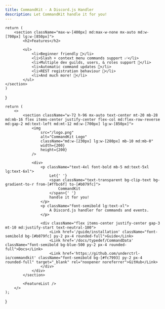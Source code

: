 ```yaml
---
title: CommandKit - A Discord.js Handler
description: Let CommandKit handle it for you!
---
```



    return (
        <section className="max-w-[400px] md:max-w-none mx-auto md:w-[700px] lg:w-[850px]">
            <h2>Features</h2>

            <ul>
                <li>Beginner friendly 🚀</li>
                <li>Slash + context menu commands support ✅</li>
                <li>Multiple dev guilds, users, & roles support 🤝</li>
                <li>Automatic command updates 🤖</li>
                <li>REST registration behaviour 📍</li>
                <li>And much more! 🧪</li>
            </ul>
    </section>
    )

}

    return (
        <>
            <section className="w-72 h-96 mx-auto text-center mt-20 mb-28 md:mb-16 flex items-center justify-center flex-col md:flex-row-reverse md:gap-2 md:text-left md:mt-12 md:w-[700px] lg:w-[850px]">
                <img
                    src="/logo.png"
                    alt="CommandKit Logo"
                    className="md:w-[230px] lg:w-[280px] mb-10 md:mb-0"
                    width={200}
                    height={200}
                />

                <div>
                    <p className="text-4xl font-bold mb-5 md:text-5xl lg:text-6xl">
                        Let{' '}
                        <span className="text-transparent bg-clip-text bg-gradient-to-r from-[#ffbc6f] to-[#b079fc]">
                            CommandKit
                        </span>{' '}
                        handle it for you!
                    </p>
                    <p className="font-semibold lg:text-xl">
                        A Discord.js handler for commands and events.
                    </p>

                    <div className="flex items-center justify-center gap-3 mt-10 md:justify-start text-neutral-100">
                        <Link href='/guide/installation' className="font-semibold bg-[#b079fc] py-2 px-4 rounded-full">Guide</Link>
                        <Link href='/docs/typedef/CommandData' className="font-semibold bg-blue-500 py-2 px-4 rounded-full">Docs</Link>
                        <Link href='https://github.com/underctrl-io/commandkit' className="font-semibold bg-[#fc7993] py-2 px-4 rounded-full" target="_blank" rel="noopener noreferrer">GitHub</Link>
                    </div>
                </div>
            </section>

            <FeatureList />
        </>
    );

}
